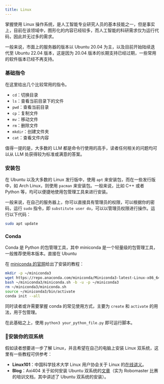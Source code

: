 ```yaml
---
title: Linux
---
```


掌握使用 Linux 操作系统，是人工智能专业研究人员的基本技能之一，但是事实上，目前在该领域中，图形化的内容已经较多，而人工智能的科研需求仅为运行代码，因此并无过多的需求。

一般来说，市面上的服务器的版本以 Ubuntu 20.04 为主，以及目前开始陆续迭代至 Ubuntu 22.04 版本，这是因为 20.04 版本的长期支持已经过期，一些常用的软件版本已经不再支持。

### 基础指令

在这里给出几个比较常用的指令。

- `cd`：切换目录
- `ls`：查看当前目录下的文件
- `pwd`：查看当前目录
- `cp`：复制文件
- `mv`：移动文件
- `rm`：删除文件
- `mkdir`：创建文件夹
- `cat`：查看文件内容

值得一提的是，大多数的 LLM 都是命令行使用的高手，读者任何相关的问题均可以从 LLM 处获得较为标准或满意的答案。

### 安装包

在 Ubuntu 以及大多数的 Linux 发行版中，使用 `apt` 来安装包，而在一些发行版中，如 Arch Linux，则使用 `pacman` 来安装包。一般来说，比如 C++ 或者 Python 等，均可以便捷地使用包管理工具来进行安装。

一般来说，在自己的服务器上，你可以直接具有管理员的权限，可以根据你的密码，运行 `sudo` 指令，即 `substitute user do`，可以以管理员权限进行操作。运行以下代码：

```bash
sudo apt update

```

### Conda

Conda 是 Python 的包管理工具，其中 miniconda 是一个轻量级的包管理工具，一般推荐使用本版本。直接在 Ubuntu

在 [miniconda 的官网](https://www.anaconda.com/docs/getting-started/miniconda/install)给出了安装的教程：

```bash
mkdir -p ~/miniconda3
wget https://repo.anaconda.com/miniconda/Miniconda3-latest-Linux-x86_64.sh -O ~/miniconda3/miniconda.sh
bash ~/miniconda3/miniconda.sh -b -u -p ~/miniconda3
rm ~/miniconda3/miniconda.sh
source ~/miniconda3/bin/activate
conda init --all
```

同时读者或许需要掌握 conda 的常见使用方式，主要为 `create` 和 `activate` 的用法，用于包管理。

在此基础之上，使用 `python3 your_python_file.py` 即可运行脚本。

### 📖安装你的双系统

假如读者想要进一步了解 Linux，并且希望在自己的电脑上安装 Linux 双系统，这里有一些教程可供参考：

- **Linux101**：中国科学技术大学 Linux 用户协会关于 Linux 的[在线讲义](https://101.lug.ustc.edu.cn/)。
- **Blog**：Axi404 关于如何安装 Ubuntu 双系统的[文章](https://axi404.top/blog/rm-tutorial-section-3)（实为 Robomaster 比赛的培训文档，其中讲述了 Ubuntu 双系统的安装）。